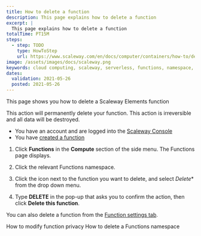 ```yaml
---
title: How to delete a function
description: This page explains how to delete a function
excerpt: |
  This page explains how to delete a function
totalTime: PT15M
steps:
  - step: TODO
    type: HowToStep
    url: https://www.scaleway.com/en/docs/computer/containers/how-to/delete-a-function
image: /assets/images/docs/scaleway.png
keywords: cloud computing, scaleway, serverless, functions, namespace, delete
dates:
  validation: 2021-05-26
  posted: 2021-05-26
---
```


This page shows you how to delete a Scaleway Elements function

<Message type="important">
  This action will permanently delete your function. This action is irreversible and all data will be destroyed.
</Message>

<Message type="requirement">

  - You have an account and are logged into the [Scaleway Console](https://console.scaleway.com)
  - You have [created a function](/compute/functions/how-to/create-a-function/)

</Message>

1. Click **Functions** in the **Compute** section of the side menu. The Functions page displays.

2. Click the relevant Functions namespace.

2. Click the <Icon name="more" /> icon next to the function you want to delete, and select *Delete** from the drop down menu. 

3. Type **DELETE** in the pop-up that asks you to confirm the action, then click **Delete this function**.

<Message type="tip">

  You can also delete a function from the [Function settings tab](/compute/functions/how-to/modify-function-privacy/).

</Message>

<Navigation>
  <PreviousButton to="/compute/functions/how-to/modify-function-privacy/">How to modify function privacy</PreviousButton>
  <NextButton to="/compute/functions/how-to/delete-a-functions-namespace/">How to delete a Functions namespace</NextButton>
</Navigation>